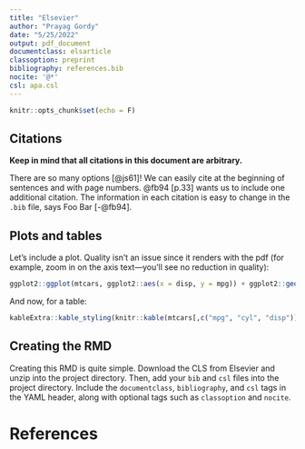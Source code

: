 ```yaml
---
title: "Elsevier"
author: "Prayag Gordy"
date: "5/25/2022"
output: pdf_document
documentclass: elsarticle
classoption: preprint
bibliography: references.bib
nocite: '@*'
csl: apa.csl
---
```


```r
knitr::opts_chunk$set(echo = F)
```

## Citations

**Keep in mind that all citations in this document are arbitrary.**

There are so many options [@js61]! We can easily cite at the beginning of sentences and with page numbers. @fb94[p.33] wants us to include one additional citation. The information in each citation is easy to change in the `.bib` file, says Foo Bar [-@fb94].

## Plots and tables

Let's include a plot. Quality isn't an issue since it renders with the pdf (for example, zoom in on the axis text—you'll see no reduction in quality):

```r
ggplot2::ggplot(mtcars, ggplot2::aes(x = disp, y = mpg)) + ggplot2::geom_point()
```

And now, for a table:

```r
kableExtra::kable_styling(knitr::kable(mtcars[,c("mpg", "cyl", "disp")], caption = "Nice table!", booktabs = T), latex_options = c("hold_position"))
```

## Creating the RMD

Creating this RMD is quite simple. Download the CLS from Elsevier and unzip into the project directory. Then, add your `bib`
and `csl` files into the project directory. Include the `documentclass`, `bibliography`, and `csl` tags in the YAML header, along with optional tags such as `classoption` and `nocite`.

# References


